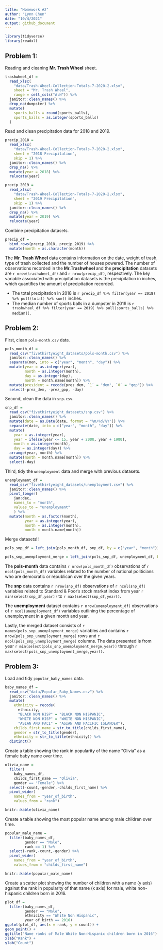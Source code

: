 ```yaml
---
title: "Homework #2"
author: "Lynn Chen"
date: "10/4/2021"
output: github_document
---
```


```r
library(tidyverse)
library(readxl)
```


## Problem 1:

Reading and cleaning **Mr. Trash Wheel** sheet.

```r
trashwheel_df = 
  read_xlsx(
    "data/Trash-Wheel-Collection-Totals-7-2020-2.xlsx",
    sheet = "Mr. Trash Wheel",
    range = cell_cols("A:N")) %>%
  janitor::clean_names() %>% 
  drop_na(dumpster) %>% 
  mutate(
    sports_balls = round(sports_balls),
    sports_balls = as.integer(sports_balls)
  )
```

Read and clean precipitation data for 2018 and 2019.

```r
precip_2018 = 
  read_xlsx(
    "data/Trash-Wheel-Collection-Totals-7-2020-2.xlsx",
    sheet = "2018 Precipitation",
    skip = 1) %>% 
  janitor::clean_names() %>% 
  drop_na() %>% 
  mutate(year = 2018) %>% 
  relocate(year)

precip_2019 = 
  read_xlsx(
    "data/Trash-Wheel-Collection-Totals-7-2020-2.xlsx",
    sheet = "2019 Precipitation",
    skip = 1) %>% 
  janitor::clean_names() %>% 
  drop_na() %>% 
  mutate(year = 2019) %>% 
  relocate(year)
```

Combine precipitation datasets. 

```r
precip_df = 
  bind_rows(precip_2018, precip_2019) %>% 
  mutate(month = as.character(month))
```

The **Mr. Trash Wheel** data contains information on the date, weight of trash, type of trash collected and the number of houses powered. The number of observations recorded in the **Mr.Trashwheel** and the **precipitation** datasets are `r nrow(trashwheel_df)` and `r nrow(precip_df)`, respectively. 
The key variable associated with precipitation datasets is the precipitation in inches, which quantifies the amount of precipitation recorded. 

* The total precipitation in 2018 is `r precip_df %>% filter(year == 2018) %>% pull(total) %>% sum()` inches. 
* The median number of sports balls in a dumpster in 2019 is `r trashwheel_df %>% filter(year == 2019) %>% pull(sports_balls) %>% median()`.


## Problem 2:

First, clean `pols-month.csv` data. 

```r
pols_month_df = 
  read_csv("fivethirtyeight_datasets/pols-month.csv") %>% 
  janitor::clean_names() %>% 
  separate(mon, into = c("year", "month", "day")) %>% 
  mutate(year = as.integer(year),
         month = as.integer(month),
         day = as.integer(day),
         month = month.name[month]) %>% 
  mutate(president = recode(prez_dem, `1` = "dem", `0` = "gop")) %>% 
  select(-prez_dem, -prez_gop, -day)
```

Second, clean the data in `snp.csv`.

```r
snp_df = 
  read_csv("fivethirtyeight_datasets/snp.csv") %>%
  janitor::clean_names() %>% 
  mutate(date = as.Date(date, format = "%m/%d/%Y")) %>% 
  separate(date, into = c("year", "month", "day")) %>% 
  mutate(
    year = as.integer(year),
    year = ifelse(year <= 15, year + 2000, year + 1900), 
    month = as.integer(month), 
    day = as.integer(day)) %>%
  arrange(year, month) %>% 
  mutate(month = month.name[month]) %>% 
  select(-day)
```

Third, tidy the `unemployment` data and merge with previous datasets. 

```r
unemployment_df = 
  read_csv("fivethirtyeight_datasets/unemployment.csv") %>% 
  janitor::clean_names() %>% 
  pivot_longer(
    jan:dec,
    names_to = "month",
    values_to = "unemployment"
    ) %>% 
  mutate(month = as.factor(month),
         year = as.integer(year),
         month = as.integer(month),
         month = month.name[month])
```

Merge datasets!!

```r
pols_snp_df = left_join(pols_month_df, snp_df, by = c("year", "month")) 

pols_snp_unemployment_merge = left_join(pols_snp_df, unemployment_df, by = c("year", "month"))
```

The **pols-month** data contains `r nrow(pols_month_df)` observations of `r ncol(pols_month_df)` variables related to the number of national politicians who are democratic or republican over the given years. 

The **snp** data contains `r nrow(snp_df)` observations of `r ncol(snp_df)` variables related to Standard & Poor’s stock market index from year `r min(select(snp_df,year))` to `r max(select(snp_df,year))`. 

The **unemployment** dataset contains `r nrow(unemployment_df)` observations of `r ncol(unemployment_df)` variables outlining the percentage of unemployment in a given month and year.

Lastly, the merged dataset consists of `r names(pols_snp_unemployment_merge)` variables and contains `r nrow(pols_snp_unemployment_merge)` rows and `r ncol(pols_snp_unemployment_merge)` columns. The data presented is from year `r min(select(pols_snp_unemployment_merge,year))` through `r max(select(pols_snp_unemployment_merge,year))`.  


## Problem 3: 

Load and tidy `popular_baby_names` data.

```r
baby_names_df = 
  read_csv("data/Popular_Baby_Names.csv") %>% 
  janitor::clean_names() %>% 
  mutate(
    ethnicity = recode(
      ethnicity,
      "BLACK NON HISP" = "BLACK NON HISPANIC",
      "WHITE NON HISP" = "WHITE NON HISPANIC", 
      "ASIAN AND PACI" = "ASIAN AND PACIFIC ISLANDER"),
    childs_first_name = str_to_title(childs_first_name),
    gender = str_to_title(gender),
    ethnicity = str_to_title(ethnicity)) %>% 
  distinct()
```

Create a table showing the rank in popularity of the name “Olivia” as a female baby name over time.

```r
olivia_name = 
  filter(
    baby_names_df, 
    childs_first_name == "Olivia",
    gender == "Female") %>% 
  select(-count,-gender,-childs_first_name) %>% 
  pivot_wider(
    names_from = "year_of_birth",
    values_from = "rank") 

knitr::kable(olivia_name)
```

Create a table showing the most popular name among male children over time.

```r
popular_male_name = 
  filter(baby_names_df,
         gender == "Male",
         rank == 1) %>% 
  select(-rank,-count,-gender) %>% 
  pivot_wider(
    names_from = "year_of_birth",
    values_from = "childs_first_name")

knitr::kable(popular_male_name)
```

Create a scatter plot showing the number of children with a name (y axis) against the rank in popularity of that name (x axis) for male, white non-hispanic children born in 2016.

```r
plot_df = 
  filter(baby_names_df,
         gender == "Male",
         ethnicity == "White Non Hispanic",
         year_of_birth == 2016)
ggplot(plot_df, aes(x = rank, y = count)) + 
geom_point() +
ggtitle("Name ranks of Male White Non-Hispanic children born in 2016") +
xlab("Rank") +
ylab("Count")
```

